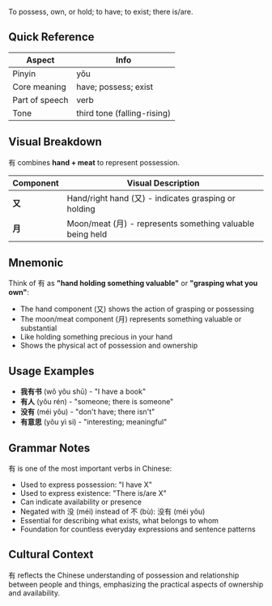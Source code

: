 To possess, own, or hold; to have; to exist; there is/are.

## Quick Reference

| Aspect         | Info                        |
| -------------- | --------------------------- |
| Pinyin         | yǒu                         |
| Core meaning   | have; possess; exist        |
| Part of speech | verb                        |
| Tone           | third tone (falling-rising) |

## Visual Breakdown

有 combines **hand + meat** to represent possession.

| Component | Visual Description                                        |
| --------- | --------------------------------------------------------- |
| **又**    | Hand/right hand (又) - indicates grasping or holding      |
| **月**    | Moon/meat (月) - represents something valuable being held |

## Mnemonic

Think of 有 as **"hand holding something valuable"** or **"grasping what you own"**:

- The hand component (又) shows the action of grasping or possessing
- The moon/meat component (月) represents something valuable or substantial
- Like holding something precious in your hand
- Shows the physical act of possession and ownership

## Usage Examples

- **我有书** (wǒ yǒu shū) - "I have a book"
- **有人** (yǒu rén) - "someone; there is someone"
- **没有** (méi yǒu) - "don't have; there isn't"
- **有意思** (yǒu yì si) - "interesting; meaningful"

## Grammar Notes

有 is one of the most important verbs in Chinese:

- Used to express possession: "I have X"
- Used to express existence: "There is/are X"
- Can indicate availability or presence
- Negated with 没 (méi) instead of 不 (bù): 没有 (méi yǒu)
- Essential for describing what exists, what belongs to whom
- Foundation for countless everyday expressions and sentence patterns

## Cultural Context

有 reflects the Chinese understanding of possession and relationship between people and things,
emphasizing the practical aspects of ownership and availability.
